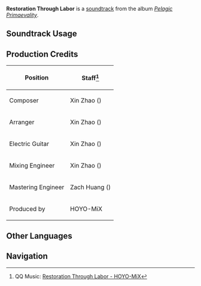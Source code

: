 {{Soundtrack Infobox
|image          = Pelagic Primaevality.png
|album          = Pelagic Primaevality
|disc           = 2
|number         = 42
|featured       =
|featured2      =
|featured3      =
|featured_disc  =
|featured_disc2 =
|featured_disc3 =
|youtube_id     = p6HxGc65lJo
|spotify_id     = 0F4I1LWL4dyBJ6vjw7PHi0
|previous       = No Trespassing
|next           = To Each What He Deserves
}}
'''Restoration Through Labor''' is a [[soundtrack]] from the album ''[[Pelagic Primaevality]]''.

==Soundtrack Usage==
{{Soundtrack Usage
|quest    = 
|location = Fortress of Meropide//entrance;;Rift of Erosion;;Kuisel's Clockwork Workshop//Entrance; Lower Level
|domain   = Dougier's "Kingdom";;Assaulting the Water Imp Kingdom;;Assaulting the Water Imp Kingdom Once More
|eventgameplay = Misty Dungeon/2023-11-09;;Thelxie's Fantastic Adventures/Purgation Counterstrike;;Dance of Resolute Will
}}

==Production Credits==
{| class="wikitable"
! Position
! Staff<ref>QQ Music: [https://y.qq.com/n/ryqq/songDetail/003tWF0h3OEugC {{zh|炉渣之路}} Restoration Through Labor - HOYO-MiX]</ref>
|-
| Composer
| Xin Zhao ({{zh|赵鑫}})
|-
| Arranger
| Xin Zhao ({{zh|赵鑫}})
|-
| Electric Guitar
| Xin Zhao ({{zh|赵鑫}})
|-
| Mixing Engineer
| Xin Zhao ({{zh|赵鑫}})
|-
| Mastering Engineer
| Zach Huang ({{zh|黄巍}})
|-
| Produced by
| HOYO-MiX
|}
<!--
==Trivia==
-->
==Other Languages==
{{Other Languages
|en       = Restoration Through Labor
|zhs     = 炉渣之路
|zhs_rm  = Lúzhā zhī Lù
|zht     = 爐渣之路
|zht_rm  = Lúzhā zhī Lù
|zh_tl   = Road of {{w|Slag}}
|ja      = 鉱滓が築く道
|ja_rm   = Kousai ga Kizuku Michi
|ja_tl   = A Road Paved with Slag
}}
<!--
==References==
{{Reflist}}
-->
==Navigation==
{{Soundtrack Navbox|Pelagic Primaevality}}